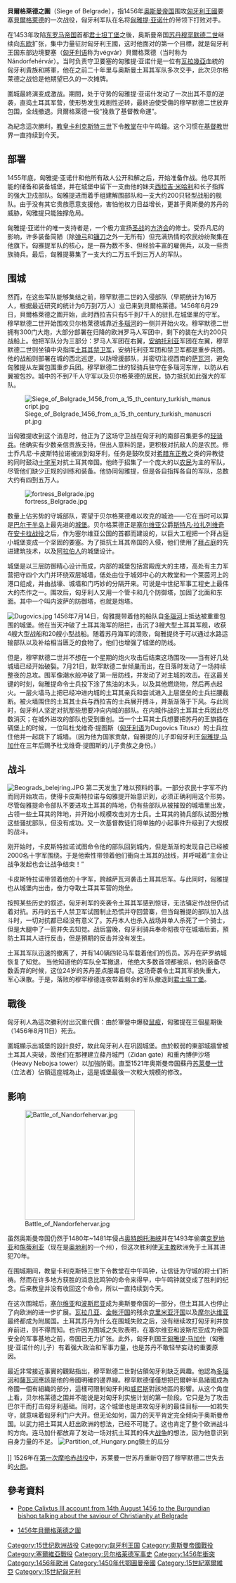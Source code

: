 {{NoteTA
  |G1=地名
  |G2=nationality
}}

{{Infobox Military Conflict
| conflict=貝爾格萊德之圍
| image=[[File:Siege_of_Nándorfehérvár.jpg|250px]]
| caption=
| partof=[[土耳其在欧洲的战争|土耳其在欧洲的战争]]
| date=1456年7月4日–7月22日
| place=[[貝爾格萊德|貝爾格萊德]]
| result=匈牙利人获胜
| combatant1={{flag|Ottoman Empire|size=30px}}
| combatant2={{unbulleted list|[[File:Armoiries_Hongrie_ancien.svg|23px]] [[匈牙利王国|匈牙利王国]]|[[File:Despot_of_Serbia.png|23px]] [[塞尔维亚专制国|塞尔维亚专制国]]|[[File:Cross-Pattee-alternate_red.svg|15px]] [[十字軍東征|十字军]]遗留下的士兵及当地[[徵兵制|民兵]]}}
| commander1=[[穆罕默德二世_(奥斯曼帝国)|穆罕默德二世]]{{WIA}}
| commander2=[[匈雅提·亚诺什|匈雅提·亚诺什]]
| strength1=~ 60,000 – 70,000人<br />300门大炮<br />200艘战船
| strength2=~ 40,000 – 50,000人<br /> (+ 5,000 – 7,000名警卫队员)
| casualties1=约50,000人<br />{{Fact|time=2007-11-01T17:10:12Z|date=February 2007}}
| casualties2=约10,000人<br />{{Fact|time=2007-11-01T17:10:12Z|date=February 2007}}
|}}
{{Campaignbox 塞爾維亞－鄂圖曼戰爭 (中世紀)}}
{{Campaignbox Ottoman-Hungarian War}}

'''貝爾格萊德之圍'''（Siege of Belgrade），指1456年[[奥斯曼帝国|奥斯曼帝国]]围攻[[匈牙利王國|匈牙利王國]]要塞[[貝爾格萊德|貝爾格萊德]]的一次战役，匈牙利军队在名将[[匈雅提·亚诺什|匈雅提·亚诺什]]的带领下打败对手。

在1453年攻陷[[东罗马帝国|东罗马帝国]]首都[[君士坦丁堡|君士坦丁堡]]之後，奥斯曼帝国[[苏丹_(称谓)|苏丹]][[穆罕默德二世_(奥斯曼帝国)|穆罕默德二世]]继续向[[东欧|东欧]]扩张，集中力量征討匈牙利王國，这时他面对的第一个目標，就是匈牙利王国东部边境要塞（[[匈牙利语|匈牙利语]]称为végvár）貝爾格萊德（当时称为Nándorfehérvár）。当时负责守卫要塞的匈雅提·亚诺什是一位有[[瓦拉幾亞|瓦拉幾亞]]血統的匈牙利貴族和將軍，他在之前二十年里与奥斯曼土耳其军队多次交手，此次贝尔格莱德之战恰是他期望已久的一次摊牌。

圍城最終演变成激战。期間，处于守势的匈雅提·亚诺什发动了一次出其不意的逆袭，直捣土耳其军营，使形势发生戏剧性逆转，最終迫使受傷的穆罕默德二世放弃包围，全线撤退。貝爾格萊德一役“挽救了基督教命運”。

為紀念這次勝利，[[教皇|教皇]][[卡利克斯特三世|卡利克斯特三世]]下令[[教堂|教堂]]在中午鸣鐘。这个习惯在[[基督教|基督教]]世界一直持续到今天。

== 部署 ==

1455年底，匈雅提·亚诺什和他所有敌人公开和解之后，开始准备作战。他尽其所能的储备和装备城堡，并在城堡中留下一支由他的妹夫[[西拉吉·米哈利|西拉吉·米哈利]]和长子{{le|匈雅提·拉斯洛|Laszlo Hunyadi}}指挥的强大卫戍部队。匈雅提进而着手组建解围部队和一支大约200只轻型战船的舰队。由于没有其它贵族愿意支援他，害怕他权力日益增长，更甚于奥斯曼的苏丹的威胁，匈雅提只能独撑危局。

匈雅提·亚诺什的唯一支持者是{{le|乔凡尼·达·卡皮斯特拉诺|Giovanni da Capistrano}}，一个极力宣扬[[圣战|圣战]]的[[方济各会|方济会]]的修士。受乔凡尼的影响，许多装备简陋（除[[弹弓|弹弓]]和[[镰刀|镰刀]]之外一无所有）但充满热情的农民纷纷聚集在他旗下。匈雅提军队的核心，是一群为数不多、但经验丰富的雇佣兵，以及一些贵族骑兵。最后，匈雅提募集了一支大约二万五千到三万人的军队。

== 围城 ==

然而，在这些军队能够集结之前，穆罕默德二世的入侵部队（早期统计为16万人，根据最近研究的统计为6万到7万人）业已来到貝爾格萊德。1456年6月29日，貝爾格萊德之圍开始，此时西拉吉只有5千到7千人的驻扎在城堡里的守军。穆罕默德二世开始围攻贝尔格莱德城靠近[[多瑙河|多瑙河]]的一侧并开始火攻。穆罕默德二世拥有300门大炮，大部分部署在归降的欧洲罗马人军团中，剩下的装在大约200只战船上。他把军队分为三部分：罗马人军团在右翼，[[安纳托利亚|安纳托利亚]]军团在左翼，穆罕默德二世则坐镇中央指挥[[土耳其禁卫军|土耳其禁卫军]]，安纳托利亚军团和禁卫军都是重步兵团。他的战船则部署在城的西北巡逻，以防增援部队，并密切注视西南的[[萨瓦河|萨瓦河]]，避免匈雅提从左翼包围重步兵团。穆罕默德二世的轻骑兵驻守在多瑙河东岸，以防从右翼被包抄。城中的不到7千人守军以及贝尔格莱德的居民，协力抵抗如此强大的军队。

[[File:Siege_of_Belgrade_1456_from_a_15_th_century_turkish_manuscript.jpg|thumb]]

当匈雅提收到这个消息时，他正为了这场守卫战在匈牙利的南部召集更多的[[轻骑兵|轻骑兵]]。他确实有少数亲信贵族支持，但出人意料的是，更积极对抗敌人的是农民。修士乔凡尼·卡皮斯特拉诺被派到匈牙利，任务是鼓吹反对[[希腊|希腊]][[东正教|东正教]]之类的异教徒的同时鼓动[[十字军|十字军]]对抗土耳其帝国。他终于招集了一个庞大的以[[农民|农民]]为主的军队，尽管他们缺少正规的训练和装备。他协同匈雅提，但是各自指挥各自的军队，总数大约有四到五万人。

[[File:fortress_Belgrade.jpg|thumb]]

数量上佔劣势的守城部队，寄望于贝尔格莱德难以攻克的城池——它在当时可以算是[[巴尔干半岛|巴尔干半岛]]上最先进的[[城堡|城堡]]。贝尔格莱德正是[[塞尔维亚|塞尔维亚]]公爵[[斯特凡·拉扎列维奇|斯特凡·拉扎列维奇]]在[[安卡拉战役|安卡拉战役]]之后，作为塞尔维亚公国的首都而建设的，以巨大工程把一个拜占庭小城堡变成一个坚固的要塞。为了抵抗土耳其帝国的入侵，他们使用了[[拜占庭|拜占庭]]的先进建筑技术，以及[[阿拉伯人|阿拉伯人]]的城堡设计。

城堡是以三层防御精心设计而成，内部的城堡包括宫殿庞大的主楼，高处有主力军营把守四个大门并环绕双层城墙，低处由位于城郊中心的大教堂和一个莱茵河上的港口组成，并由战壕、城墙和门巧妙的分隔开来。可说是中世纪军事工程史上最伟大的杰作之一。围攻后，匈牙利人又用一个管卡和几个防御塔，加固了北面和东面。其中一个叫内波萨的防御塔，也就是炮塔。 

[[File:Dugovics.jpg|left]]
1456年7月14日，匈雅提带着他的船队自[[多瑙河|多瑙河]]上抵达被重重包围的城堡。他在当天冲破了土耳其海军的阻拦，击沉了3艘大型土耳其军舰，收获4艘大型战船和20艘小型战船。随着苏丹海军的溃败，匈雅提终于可以通过水路运输部队以及补给相当匮乏的食物了。他们也增强了城堡的防线。

但是，穆罕默德二世并不想在一个星期的炮火攻击后结束这场围攻——当有好几处城墙已经开始破裂。7月21日，默罕默德二世倾巢而出，在日落时发动了一场持续整夜的总攻。围军像潮水般冲破了第一层防线，并发动了对主城的攻击。在这最关键的时刻，匈雅提命令士兵投下涂了焦油的木头，以及其他燃烧物，然后再点起火。一层火墙马上把已经冲进内城的土耳其亲兵和尝试进入上层堡垒的士兵拦腰截断。被火墙围住的土耳其士兵与西拉吉的士兵展开搏斗，并渐渐落于下风。与此同时，匈牙利人坚定对抗那些想要冲向内城的部队。在内城作战的土耳其士兵因此尽数消灭；在城外进攻的部队也受到重创。当一个土耳其士兵想要把苏丹的王旗插在碉堡上的时候，一位叫杜戈维奇·提图斯（[[匈牙利语|匈牙利语]]为Dugovics Titusz）的士兵拉住他并一起跳下了城墙。（因为他为国家贡献，匈雅提的儿子即匈牙利王[[马加什一世|匈雅提·马加什]]在三年后赐予杜戈维奇·提图斯的儿子贵族之身份。）

== 战斗 ==
[[File:Beograds_belejring.JPG|thumb]]
第二天发生了难以预料的事。一部分农民十字军不约而同开始攻击，使得卡皮斯特拉诺与匈雅提开始意识到，必须正确利用这个形势。尽管匈雅提命令部队不要进攻土耳其的阵地，仍有些部队从被摧毁的城墙里出发，占领一些土耳其的阵地，并开始小规模攻击对方士兵。土耳其的骑兵部队试图分散这些骚扰部队，但没有成功。又一次基督教徒们将单独的小起事件升级到了大规模的战斗。 

刚开始时，卡皮斯特拉诺试图命令他的部队回到城内，但是渐渐的发现自己已经被2000名十字军围绕。于是他索性带领着他们衝向土耳其的战线，并呼喊着“主会让战争发起也会让战争结束！”

卡皮斯特拉诺带领着他的十字军，跨越萨瓦河袭击土耳其后军。与此同时，匈雅提也从城堡内出击，奋力夺取土耳其军营的炮垒。

按照某些历史的叙述，匈牙利军的突袭令土耳其军感到惊讶，无法镇定作战但仍试着对抗。苏丹的五千人禁卫军试图制止恐慌并夺回营寨，但当匈雅提的部队加入战斗时，一切对抗都已经没有意义了。苏丹本人也杀入战场并单人杀死了一个骑士，但是大腿中了一箭并失去知觉。战后當晚，匈牙利骑兵奉命彻夜守在城墙后面，預防土耳其人进行反击，但是預期的反击并没有发生。

土耳其军队迅速的撤离了，并有140辆四轮马车载着他们的伤员。苏丹在萨罗纳城恢复了知觉。 当他知道他的军队全军撤退， 他绝大多数首领都被杀，他的装备尽数丢弃的时候，这位24岁的苏丹差点服毒自尽。这场奇袭令土耳其军损失重大，军心涣散。于是，落败的穆罕穆德连夜带着剩余的军队撤退到[[伊斯坦布尔|君士坦丁堡]]。

== 戰後 ==
匈牙利人為這次勝利付出沉重代價：由於軍營中爆發[[鼠疫|鼠疫]]，匈雅提在三個星期後（1456年8月11日）死去。

圍城顯示出城堡的設計良好，故此匈牙利人在巩固城堡。由於較弱的東部城牆曾被土耳其人突破，故他们在那裡建立薛丹城門（Zidan gate）和重內博伊沙塔（Heavy Nebojsa tower）以加強防衛。直至1521年奥斯曼帝国蘇丹[[苏莱曼一世_(奥斯曼帝国)|苏莱曼一世]]（立法者）佔領這座城為止，這是城堡最後一次較大規模的修改。

== 影响 ==
[[File:Battle_of_Nandorfehervar.jpg|250px]]

虽然奥斯曼帝国仍然于1480年~1481年侵占[[奥特朗托海峡|奥特朗托海峡]]并在1493年偷袭[[克罗地亚|克罗地亚]]和[[施蒂利亚|施蒂利亚]]（现在是[[奥地利|奥地利]]的一个州），但这次胜利使[[天主教|天主教]]欧洲免于土耳其进犯70年。

在围城期间，教皇卡利克斯特三世下令教堂在中午鸣钟，让信徒为守城的将士们祈祷。然而在许多地方获胜的消息比鸣钟的命令来得早，中午鸣钟就变成了胜利的纪念。后来教皇并没有收回这个命令，所以一直持续到今天。

在这次围城后，[[塞尔维亚|塞尔维亚]]和[[波斯尼亞地區|波斯尼亚]]成为奥斯曼帝国的一部分，但土耳其人也停止了向欧洲的进一步扩展。[[瓦拉几亚|瓦拉几亚]]、[[金帐汗国|金帐汗国]]的残余[[克里米亚汗国|克里米亚汗国]]以及[[摩尔达维亚|摩尔达维亚]]最终都成为附属国。土耳其苏丹为什么在围城失败之后，没有继续攻打匈牙利并放弃前进，则不得而知。也许因为围城之失败表明，在塞尔维亚和波斯尼亚成为帝国安全的军事基地之前，帝国已无力扩张。此外，匈牙利国王[[马加什一世|匈雅提·马加什]]（匈雅提·亚诺什的儿子）有着强大政治和军事力量，也是苏丹不敢轻举妄动的重要原因。

最近非常接近事實的觀點指出，穆罕默德二世對佔領匈牙利缺乏興趣。他認為[[多瑙河|多瑙河]]和[[薩瓦河|薩瓦河]]應該是他的帝國明確的邊界線。穆罕默德僅僅想把巴爾幹半島諸國成為帝國一個有組織的部分，這樣可限制匈牙利和[[威尼斯|威尼斯]]對該地區的影響。从这个角度上看，贝尔格莱德之围并不能说是对匈牙利实施计划的第一阶段。它只是为了攻击巴尔干而打击匈牙利基础。同时，这个城堡也是进攻匈牙利的最佳目标——如若失守，就意味着匈牙利门户大开。但无论如何，国力的天平肯定完全倾向于奥斯曼帝国。以武力把土耳其人赶出欧洲的想法，已经不可能了。这也肯定了整个欧洲战斗的方向。连马加什都放弃了发动一场对抗土耳其的伟大[[战争|战争]]的想法，因为他意识到自身力量的不足。 
[[File:Partition_of_Hungary.png|thumb]]領土的瓜分<br />{{legend2|#2FCD9A|皇家匈牙利|border=#AAA 1px solid}}{{legend2|#66669A|[[特兰西瓦尼亚|特兰西瓦尼亚]]|border=#AAA 1px solid}}<br />{{legend2|red|[[奥斯曼帝国|奥斯曼帝国]]|border=#AAA 1px solid}}{{legend2|#009AFF|[[哈布斯堡|哈布斯堡]]奧地利|border=#AAA 1px solid}}]]
1526年在[[第一次摩哈赤战役|第一次摩哈赤战役]]中，苏莱曼一世苏丹重新夺回了穆罕默德二世失去的[[火炮|火炮]]。

== 參考資料 ==
{{commons|Siege of Belgrade}}
* {{fnb|1}} [https://archive.is/20121205044824/http://www.ucalgary.ca/applied_history/tutor/endmiddle/bluedot/belgrade.html Pope Calixtus III account from 14th August 1456 to the Burgundian bishop talking about the saviour of Christianity at Belgrade]
* [https://web.archive.org/web/20060526114726/http://historynet.com/mh/blsiegebelgrade/index.html 1456年貝爾格萊德之圍]

{{塞爾維亞}}

[[Category:15世纪欧洲战役|Category:15世纪欧洲战役]]
[[Category:匈牙利王国|Category:匈牙利王国]]
[[Category:奧斯曼帝國戰役|Category:奧斯曼帝國戰役]]
[[Category:塞爾維亞戰役|Category:塞爾維亞戰役]]
[[Category:贝尔格莱德军事史|Category:贝尔格莱德军事史]]
[[Category:1456年衝突|Category:1456年衝突]]
[[Category:1456年歐洲|Category:1456年歐洲]]
[[Category:1450年代鄂圖曼帝國|Category:1450年代鄂圖曼帝國]]
[[Category:15世紀塞爾維亞|Category:15世紀塞爾維亞]]
[[Category:15世紀匈牙利|Category:15世紀匈牙利]]